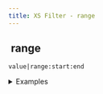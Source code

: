 ```yaml
---
title: XS Filter - range
---
```


## <img src="../assets/docuBadge (11).png" alt="" data-size="line" /> range <a href="#xs-range" id="xs-range"></a>

`value|range:start:end`

<details>

<summary>Examples</summary>

```javascript
null|range:1:5    // Returns [1,2,3,4,5]
null|range:0:2    // Returns [0,1,2]
null|range:-2:2   // Returns [-2,-1,0,1,2]
```

</details>
